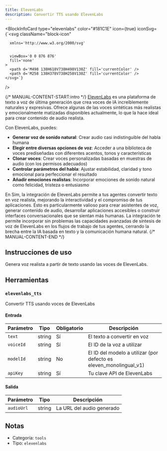 ```yaml
---
title: ElevenLabs
description: Convertir TTS usando ElevenLabs
---
```



<BlockInfoCard 
  type="elevenlabs"
  color="#181C1E"
  icon={true}
  iconSvg={`<svg className="block-icon"
      
      xmlns='http://www.w3.org/2000/svg'
      
      
      viewBox='0 0 876 876'
      fill='none'
    >
      <path d='M498 138H618V738H498V138Z' fill='currentColor' />
      <path d='M258 138H378V738H258V138Z' fill='currentColor' />
    </svg>`}
/>

{/* MANUAL-CONTENT-START:intro */}
[ElevenLabs](https://elevenlabs.io/) es una plataforma de texto a voz de última generación que crea voces de IA increíblemente naturales y expresivas. Ofrece algunas de las voces sintéticas más realistas y emocionalmente matizadas disponibles actualmente, lo que la hace ideal para crear contenido de audio realista.

Con ElevenLabs, puedes:

- **Generar voz de sonido natural**: Crear audio casi indistinguible del habla humana
- **Elegir entre diversas opciones de voz**: Acceder a una biblioteca de voces prediseñadas con diferentes acentos, tonos y características
- **Clonar voces**: Crear voces personalizadas basadas en muestras de audio (con los permisos adecuados)
- **Controlar parámetros del habla**: Ajustar estabilidad, claridad y tono emocional para perfeccionar el resultado
- **Añadir emociones realistas**: Incorporar emociones de sonido natural como felicidad, tristeza o entusiasmo

En Sim, la integración de ElevenLabs permite a tus agentes convertir texto en voz realista, mejorando la interactividad y el compromiso de tus aplicaciones. Esto es particularmente valioso para crear asistentes de voz, generar contenido de audio, desarrollar aplicaciones accesibles o construir interfaces conversacionales que se sientan más humanas. La integración te permite incorporar sin problemas las capacidades avanzadas de síntesis de voz de ElevenLabs en los flujos de trabajo de tus agentes, cerrando la brecha entre la IA basada en texto y la comunicación humana natural.
{/* MANUAL-CONTENT-END */}

## Instrucciones de uso

Genera voz realista a partir de texto usando las voces de ElevenLabs.

## Herramientas

### `elevenlabs_tts`

Convertir TTS usando voces de ElevenLabs

#### Entrada

| Parámetro | Tipo | Obligatorio | Descripción |
| --------- | ---- | ----------- | ----------- |
| `text` | string | Sí | El texto a convertir en voz |
| `voiceId` | string | Sí | El ID de la voz a utilizar |
| `modelId` | string | No | El ID del modelo a utilizar \(por defecto es eleven_monolingual_v1\) |
| `apiKey` | string | Sí | Tu clave API de ElevenLabs |

#### Salida

| Parámetro | Tipo | Descripción |
| --------- | ---- | ----------- |
| `audioUrl` | string | La URL del audio generado |

## Notas

- Categoría: `tools`
- Tipo: `elevenlabs`
